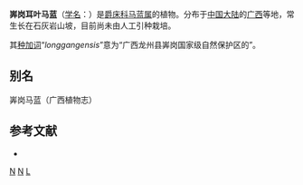 {{Speciesbox 
| genus = Strobilanthes
| species = longgangensis 
| authority = [[方鼎|D. Fang]] et [[罗献瑞|H. S. Lo]], 1997
| synonyms = Perilepta longgangensis (D.Fang & H.S.Lo) C.Y.Wu & C.C.Hu, 2002
}}

'''㟖岗耳叶马蓝'''（[[学名|学名]]：{{lang|la|''Strobilanthes longgangensis''}}）是[[爵床科|爵床科]][[马蓝属|马蓝属]]的植物。分布于[[中国大陆|中国大陆]]的[[广西|广西]]等地，常生长在石灰岩山坡，目前尚未由人工引种栽培。

其[[种加词|种加词]]“''longgangensis''”意为“广西龙州县㟖岗国家级自然保护区的”。

== 别名 ==
㟖岗马蓝（广西植物志）

== 参考文献 ==
<div class="references-small">
* {{cite web| url =http://www.bioinfo.cn/db05/KmzwSpecies.php?action=view&id=31351| title =㟖岗耳叶马蓝| work =《中国高等植物数据库全库》| publisher =中国科学院微生物研究所| author =昆明植物研究所| accessdate =2009-02-19| deadurl =yes| archiveurl =https://web.archive.org/web/20160305021423/http://www.bioinfo.cn/db05/KmzwSpecies.php?action=view&id=31351| archivedate =2016-03-05}}
</div>
{{Taxonbar|from=Q10863760}}

[[Category:马蓝属|N]]
[[Category:广西植物|N]]
[[Category:1997年描述的植物|L]]